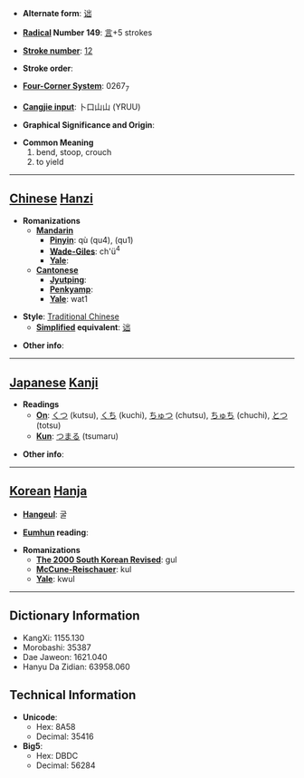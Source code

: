 * '''Alternate form''': [[诎]]

* '''[[Wiktionary:Chinese radical index| Radical]] Number 149''': [[Wiktionary:Chinese radical index 言|言]]+5 strokes

* '''[[Wiktionary:Chinese total strokes index|Stroke number]]''': [[Wiktionary:Chinese total strokes index 12|12]]

* '''Stroke order''': 

* '''[[Wiktionary:Chinese four corner index|Four-Corner System]]''': 0267<sub>7</sub>

* '''[[Wiktionary:Chinese Cangjie index|Cangjie input]]''': 卜口山山 (YRUU)

* '''Graphical Significance and Origin''': 

* '''Common Meaning'''
*#bend, stoop, crouch
*# to yield


----

== [[Chinese]] [[Hanzi]] ==

* '''Romanizations'''
** '''[[Mandarin]]'''
*** '''[[Pinyin]]''': qù (qu4), (qu1)
*** '''[[Wade-Giles]]''': ch'ü<sup>4</sup>
*** '''[[Yale]]''': 
** '''[[Cantonese]]'''
*** '''[[Jyutping]]''':
*** '''[[Penkyamp]]''': 
*** '''[[Yale]]''': wat1

* '''Style''': [[Traditional Chinese]] 
** '''[[Simplified Chinese|Simplified]] equivalent''': [[诎]]

* '''Other info''': 

----

== [[Japanese]] [[Kanji]] ==

* '''Readings'''
** '''[[On]]''': [[くつ]] (kutsu), [[くち]] (kuchi), [[ちゅつ]] (chutsu), [[ちゅち]] (chuchi), [[とつ]] (totsu)
** '''[[Kun]]''': [[つまる]] (tsumaru)

* '''Other info''':  

----

== [[Korean]] [[Hanja]] ==

* '''[[Hangeul]]''': 굴

* '''[[Eumhun]] reading''': 

* '''Romanizations'''
** '''[[The 2000 South Korean Revised Romanization|The 2000 South Korean Revised]]''': gul
** '''[[McCune-Reischauer]]''': kul
** '''[[Yale]]''': kwul

----

== Dictionary Information ==

* KangXi: 1155.130
* Morobashi: 35387
* Dae Jaweon: 1621.040
* Hanyu Da Zidian: 63958.060

== Technical Information ==

* '''Unicode''':
** Hex: 8A58
** Decimal: 35416
* '''Big5''':
** Hex: DBDC
** Decimal: 56284